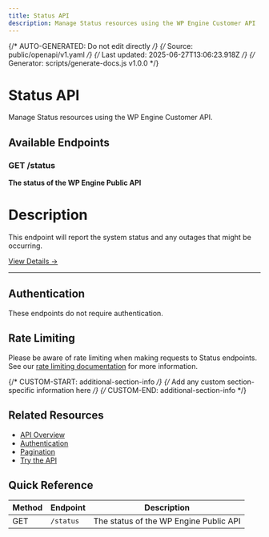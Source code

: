 ```yaml
---
title: Status API
description: Manage Status resources using the WP Engine Customer API
---
```


{/* AUTO-GENERATED: Do not edit directly */}
{/* Source: public/openapi/v1.yaml */}
{/* Last updated: 2025-06-27T13:06:23.918Z */}
{/* Generator: scripts/generate-docs.js v1.0.0 */}

# Status API

Manage Status resources using the WP Engine Customer API.

## Available Endpoints

### GET /status

**The status of the WP Engine Public API**

# Description
This endpoint will report the system status and any outages that might be occurring.


[View Details →](/api-reference/endpoints/status/status/)

---


## Authentication

These endpoints do not require authentication.

## Rate Limiting

Please be aware of rate limiting when making requests to Status endpoints. See our [rate limiting documentation](/api-reference/overview/#rate-limiting) for more information.

{/* CUSTOM-START: additional-section-info */}
{/* Add any custom section-specific information here */}
{/* CUSTOM-END: additional-section-info */}

## Related Resources

- [API Overview](/api-reference/overview/)
- [Authentication](/api-reference/authentication/)
- [Pagination](/api-reference/pagination/)
- [Try the API](/try/playground/)

## Quick Reference

| Method | Endpoint | Description |
|--------|----------|-------------|
| GET | `/status` | The status of the WP Engine Public API |

